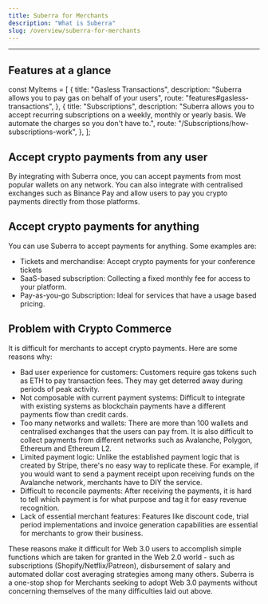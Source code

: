 ```yaml
---
title: Suberra for Merchants
description: "What is Suberra"
slug: /overview/suberra-for-merchants
---
```


---

## Features at a glance

const MyItems = [
  {
    title: "Gasless Transactions",
    description: "Suberra allows you to pay gas on behalf of your users",
    route: "features#gasless-transactions",
  },
  {
    title: "Subscriptions",
    description:
      "Suberra allows you to accept recurring subscriptions on a weekly, monthly or yearly basis. We automate the charges so you don't have to.",
    route: "/Subscriptions/how-subscriptions-work",
  },
];

<Cards cards={MyItems} />

## Accept crypto payments from any user

By integrating with Suberra once, you can accept payments from most popular wallets on any network. You can also integrate with centralised exchanges such as Binance Pay and allow users to pay you crypto payments directly from those platforms.

## Accept crypto payments for anything

You can use Suberra to accept payments for anything. Some examples are:

- Tickets and merchandise: Accept crypto payments for your conference tickets
- SaaS-based subscription: Collecting a fixed monthly fee for access to your platform.
- Pay-as-you-go Subscription: Ideal for services that have a usage based pricing.

## Problem with Crypto Commerce

It is difficult for merchants to accept crypto payments. Here are some reasons why:

- Bad user experience for customers: Customers require gas tokens such as ETH to pay transaction fees. They may get deterred away during periods of peak activity.
- Not composable with current payment systems: Difficult to integrate with existing systems as blockchain payments have a different payments flow than credit cards.
- Too many networks and wallets: There are more than 100 wallets and centralised exchanges that the users can pay from. It is also difficult to collect payments from different networks such as Avalanche, Polygon, Ethereum and Ethereum L2.
- Limited payment logic: Unlike the established payment logic that is created by Stripe, there's no easy way to replicate these. For example, if you would want to send a payment receipt upon receiving funds on the Avalanche network, merchants have to DIY the service.
- Difficult to reconcile payments: After receiving the payments, it is hard to tell which payment is for what purpose and tag it for easy revenue recognition.
- Lack of essential merchant features: Features like discount code, trial period implementations and invoice generation capabilities are essential for merchants to grow their business.

These reasons make it difficult for Web 3.0 users to accomplish simple functions which are taken for granted in the Web 2.0 world - such as subscriptions (Shopify/Netflix/Patreon), disbursement of salary and automated dollar cost averaging strategies among many others.
Suberra is a one-stop shop for Merchants seeking to adopt Web 3.0 payments without concerning themselves of the many difficulties laid out above.
